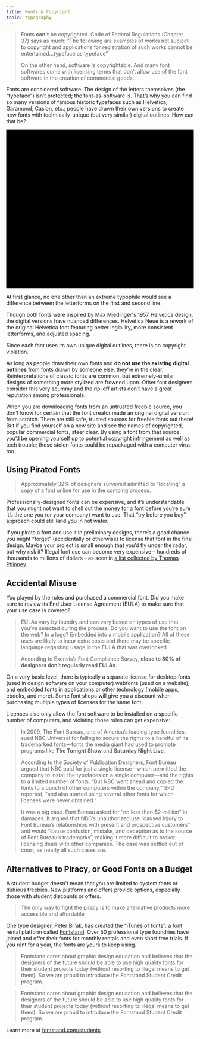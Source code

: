 ```yaml
---
title: Fonts & Copyright
topic: typography
---
```


<Blockquote
  author="Eriq Gardner"
  link="https://www.hollywoodreporter.com/thr-esq/nbc-universal-accused-million-dollar-209599"
  title="NBC Universal Accused of Million-Dollar ‘Harry Potter’ Font Theft"
>
  <p>
    Fonts <strong>can't</strong> be copyrighted. <Link to="http://www.bitlaw.com/source/37cfr/202_1.html">Code of Federal Regulations (Chapter 37)</Link> says as much: “The following are examples of works not subject to copyright and applications for registration of such works cannot be entertained…typeface as typeface”
  </p>
  <p>
    On the other hand, software <em>is</em> copyrightable. And many font softwares come with licensing terms that don’t allow use of the font software in the creation of commercial goods.
  </p>
</Blockquote>

Fonts are considered software. The design of the letters themselves (the “typeface”) isn’t protected; the font-as-software is. That’s why you can find so many versions of famous historic typefaces such as Helvetica, Garamond, Caslon, etc.; people have drawn their own versions to create new fonts with technically-unique (but very similar) digital outlines. How can that be?

<FullWidthContainer>
  <div className="px-4 my-12 mx-auto max-w-screen-xl grid gap-12 md:grid-cols-2 items-center">
    <svg xmlns="http://www.w3.org/2000/svg" viewBox="0 0 702 592" className="fill-current w-full rounded overflow-hidden">
      <title>Helvetica Diagram</title>
      <path className="text-grey-50 dark:text-grey-800" d="M0 0h702v592H0z"/>
      <path className="text-blue-500" d="M52.7 108.74V47.83h12.64v23.22H89V47.83h12.64v60.91H89V81.55H65.34v27.19zm89.6-44.13a18.33 18.33 0 017.78 6.66 22.11 22.11 0 013.59 9.32 56.92 56.92 0 01.39 8.94h-32.81q.28 6.77 4.71 9.5a12 12 0 006.5 1.7 9.14 9.14 0 009-5.17h12q-.47 4-4.36 8.14-6.06 6.57-17 6.57a24.57 24.57 0 01-15.86-5.54q-6.88-5.55-6.88-18 0-11.72 6.21-18t16.1-6.25a25.62 25.62 0 0110.63 2.13zm-17.62 10.18a12.17 12.17 0 00-3.14 7h20.29a9.8 9.8 0 00-3.14-7.12 10.29 10.29 0 00-7-2.43 9.32 9.32 0 00-7.01 2.55zM172 108.74h-11.74V47.83H172zm39.24-45h12.64l-16.26 45h-12.38l-16.15-45h13.22l9.38 33.22zm48.67.91a18.33 18.33 0 017.78 6.66 22.11 22.11 0 013.59 9.32 56.92 56.92 0 01.39 8.94H238.9q.28 6.77 4.71 9.5a12 12 0 006.5 1.7 9.14 9.14 0 009-5.17h12q-.46 4-4.36 8.14-6.06 6.57-17 6.57a24.57 24.57 0 01-15.86-5.54Q227 99.18 227 86.7q0-11.72 6.21-18t16.11-6.25A25.58 25.58 0 01260 64.61zm-17.58 10.14a12.24 12.24 0 00-3.14 7h20.29a9.84 9.84 0 00-3.13-7.12 10.33 10.33 0 00-7-2.43 9.32 9.32 0 00-7.02 2.55zM273 72.5v-8.39h6.28V51.55H291v12.56h7.32v8.39H291v23.8c0 1.85.23 3 .7 3.45s1.9.69 4.3.69h1.14l1.18-.07v8.81l-5.58.2q-8.35.28-11.41-2.89-2-2-2-6.24V72.5zm45-14.17h-12V47.46h12zm-12 5.37h12v45h-12zm50.3 16.16a10.59 10.59 0 00-1.7-4.55q-2-2.73-6.17-2.73-6 0-8.17 5.91a24.65 24.65 0 00-1.16 8.33 22.57 22.57 0 001.16 8q2.12 5.63 8 5.62 4.14 0 5.88-2.23a11.05 11.05 0 002.11-5.78h12a19.67 19.67 0 01-3.89 10.16q-5.55 7.74-16.42 7.73t-16-6.45q-5.13-6.43-5.13-16.71 0-11.6 5.67-18t15.63-6.45q8.49 0 13.88 3.81t6.39 13.43zm38 1.48a18.72 18.72 0 004.71-1 3.53 3.53 0 002.5-3.34 4 4 0 00-1.94-3.82 12.37 12.37 0 00-5.72-1q-4.23 0-6 2.06a8.53 8.53 0 00-1.68 4.14h-11.35a17.24 17.24 0 013.32-9.72q4.69-5.94 16.1-5.95a28.66 28.66 0 0113.2 2.94c3.85 2 5.77 5.65 5.77 11.07V97.3c0 1.43 0 3.16.08 5.2a6.56 6.56 0 00.7 3.14 4.31 4.31 0 001.74 1.37v1.73h-12.81a12.44 12.44 0 01-.74-2.56q-.21-1.2-.33-2.73a24.18 24.18 0 01-5.66 4.51 17.07 17.07 0 01-8.64 2.19 15 15 0 01-10.17-3.49q-4-3.5-4-9.9 0-8.31 6.45-12 3.54-2 10.41-2.89zm7.2 5.5a12.77 12.77 0 01-2.31 1.16 19.55 19.55 0 01-3.16.8l-2.68.5a17.74 17.74 0 00-5.42 1.61 5.38 5.38 0 00-2.78 5 5.23 5.23 0 001.7 4.36 6.42 6.42 0 004.13 1.34 12.25 12.25 0 007.11-2.23q3.26-2.23 3.38-8.14zM114.61 274.06h-1.46v42.21h1.46v-42.21m-39.8-56.43H54.33v.79h20.48v-.79m58.82 0h-20.48v37.61H75v.76h39.61v-37.58h19v-.79m67.94 77.29H198a16.09 16.09 0 01-3.93 5q-4.07 3.35-10.59 3.35h-.83a28 28 0 003.76.24 17.36 17.36 0 0010.14-2.94 12.94 12.94 0 005-5.66m-11.64-36.24a15.5 15.5 0 013.66 2.37q4.56 3.93 5.08 11.52h-29.6l-.06.67h31.66q-1.36-7.41-4.86-11.24a11.35 11.35 0 00-5.88-3.32m-7.65-17.29q-16 0-26.09 10.11t-10.05 29.07q0 20.22 11.13 29.2a39.74 39.74 0 0025.7 9 44.18 44.18 0 0014.38-2.19 43.12 43.12 0 01-11.62 1.49 40.46 40.46 0 01-15.07-2.67 31.35 31.35 0 01-11.38-7.61 34.28 34.28 0 01-7.17-11.78 43.19 43.19 0 01-2.54-15.08 41.24 41.24 0 012.61-14.8A34.25 34.25 0 01171 246.37a36.83 36.83 0 0114.73-2.87 33.74 33.74 0 0115.77 3.5 31.52 31.52 0 0111 9.39l.26.36c-.24-.39-.5-.77-.76-1.14a29.52 29.52 0 00-12.6-10.79 41.52 41.52 0 00-17.15-3.42m65.31-23.76h-19.04v98.64h3.67v-97.86h15.4v-.79m32.83 25.7H259l12.59 35.11-11.3-33h20.42l3.48 11.25-3.77-13.34m51.19 0h-20.48l-5.28 18.32 5-16.23h19.33l-10.07 29.73 11.49-31.82m76.4 51.57h-4q-4.11 12.3-12.42 17.65-8.49 5.49-20.55 5.48a44.3 44.3 0 01-9.35-.94 41.87 41.87 0 0011.81 1.64q17.64 0 27.44-10.64 6.3-6.69 7.07-13.19m-52.11-9.35h-1.59q.42 9.46 4.8 13.71t12.61 4.24a21.37 21.37 0 003.35-.25h-1.05a19.36 19.36 0 01-10.51-2.75q-7-4.32-7.61-15m8.38-26.48a11.11 11.11 0 00-1.54.65 14.77 14.77 0 00-4.93 3.9 14.36 14.36 0 00-2.6 4.94 21.78 21.78 0 00-.9 4.66H386c0-.23-.08-.45-.13-.67h-29.53q1-7.12 5.08-11.29a12.16 12.16 0 012.85-2.19m8.53-17.7q-16 0-26.09 10.11a30.62 30.62 0 00-4.74 6.19 33.63 33.63 0 012.88-3.44 35 35 0 0111.44-7.88A36.84 36.84 0 01371 243.5a33.69 33.69 0 0115.79 3.5 31.52 31.52 0 0111 9.39 38.6 38.6 0 016.23 13.43 49.64 49.64 0 011.4 15.34H409a94 94 0 00-.63-14.47 36 36 0 00-5.81-15.08 29.6 29.6 0 00-12.56-10.8 41.52 41.52 0 00-17.15-3.42m49.34 17.05h-.82v44.05q0 6.83 3.21 10.1 4.55 4.73 16.28 4.72h2.19l9-.33v-.22l-1.65.1q-3 .14-5.9.14a56.87 56.87 0 01-8.56-.62 20.15 20.15 0 01-7.13-2.4 12.7 12.7 0 01-4.86-5.07 18.07 18.07 0 01-1.79-8.64v-41.83M452 244h-10.39v1.42H452V244m-11.84-20.35h-18.84V244h-10.18v1.42h11v-21.25h18.05v-.52m43.7-6.62h-19.34v17.6h19.34v-.18h-18.17v-16h18.17V217m0 26.3h-19.34v72.94h1.17v-70.82h18.17v-2.09m65.47 46.44h-3.51a17.92 17.92 0 01-3.42 9.37q-2.8 3.62-9.52 3.61a13.3 13.3 0 01-8.11-2.39 13.21 13.21 0 009.18 3.16q7 0 10.76-3.9a18.19 18.19 0 004.62-9.85m-30.75-16.55a40.22 40.22 0 00-.81 8 38.43 38.43 0 00.83 7.81 24.87 24.87 0 001.19 4.09 38 38 0 01-1.67-12.32 55.53 55.53 0 01.46-7.55m19.8-14.69a10.11 10.11 0 014.83 3.6 17 17 0 012.75 7.36h2.64q-1.83-9.28-10.22-11m-5.7-16.94q-16.15 0-25.33 10.44t-9.17 29.21q0 16.62 8.3 27.07t25.93 10.44a37.77 37.77 0 0012.89-2.07 43.55 43.55 0 01-11.22 1.37 38.77 38.77 0 01-14.59-2.67 32.28 32.28 0 01-11.31-7.47 33.88 33.88 0 01-7.21-11.43 39.62 39.62 0 01-2.61-14.6 47.2 47.2 0 012.4-15.28 34.35 34.35 0 017.06-12.2 32.39 32.39 0 0111.37-8 38.83 38.83 0 0115.35-2.87 44.24 44.24 0 0112.13 1.64 32.56 32.56 0 0110.42 5 27.47 27.47 0 013 2.56 20.27 20.27 0 00-4.9-5q-8.74-6.15-22.47-6.15m91.45 67.83a26.68 26.68 0 01-3.79 3.23 21.64 21.64 0 001.1 3.62h4.06a27.25 27.25 0 01-.9-3.36 30.53 30.53 0 01-.47-3.49m-.83-27.82a8.71 8.71 0 01-3.08 1.71l-1.12.35v4.24q-.2 9.57-5.47 13.18a20 20 0 01-11 3.61l.35.07a24.83 24.83 0 004.52.41q5.76 0 8.91-1.92a12.9 12.9 0 004.66-4.59 14.82 14.82 0 001.85-5.41 36.8 36.8 0 00.34-4.39v-7.24m-12.61-25.08a21.18 21.18 0 00-4.22.39h.29c4.07 0 7.15.57 9.26 1.71s3.15 3.2 3.15 6.19q0 3.68-4.11 5.42a29.94 29.94 0 01-7.62 1.67l-6.54.81q-11.11 1.4-16.85 4.68-10.46 6-10.45 19.47 0 10.38 6.49 16t16.46 5.66a31.2 31.2 0 005.88-.55c-.72 0-1.43.05-2.15.05a34.91 34.91 0 01-9.46-1.23 21.54 21.54 0 01-7.67-3.84 17.71 17.71 0 01-5.18-6.55 22.13 22.13 0 01-1.85-9.45 20.62 20.62 0 012.12-9.94 17.89 17.89 0 015.48-6.24 24.73 24.73 0 017.68-3.49 82.13 82.13 0 018.7-1.85c2.92-.46 5.8-.82 8.63-1.1a51 51 0 007.54-1.23 13.14 13.14 0 005.21-2.4 5.26 5.26 0 001.78-4.59 10.38 10.38 0 00-1-5 7.48 7.48 0 00-2.75-2.88 10.67 10.67 0 00-4-1.37 32.38 32.38 0 00-4.87-.34m-3.3-14.93q-18.48 0-26.07 9.63-4.74 6.17-5.3 15.78h2.43a22.38 22.38 0 013.41-11.12 23.25 23.25 0 017.67-7.26 33.47 33.47 0 0110.49-3.96 60 60 0 0111.71-1.16 79.73 79.73 0 0110.83.75c.9.12 1.79.28 2.65.46a48.33 48.33 0 00-17.74-3.12M166 520.51a81.82 81.82 0 01-24.55 16.91 73.41 73.41 0 01-29.45 5.63 77.2 77.2 0 01-24.28-3.75 56.54 56.54 0 01-16.67-8.63q16.13 13.74 42.57 13.74 19.72 0 34.82-7.77 8.47-4.35 18.28-13.43l13.43 16.35h1.34l-15.56-19m1.48-51.19l.39.48-.4-.48m-58.32-12.45c-2 1-4 2.08-5.95 3.28a40.71 40.71 0 00-8.58 7 34.48 34.48 0 00-6 8.85 24.85 24.85 0 00-2.28 10.74 22.14 22.14 0 002.28 9.79 25.71 25.71 0 006 8.05 28.28 28.28 0 003.59 2.73 29.15 29.15 0 01-2.43-2.18q-7.94-8-7.93-17.58a28.18 28.18 0 014.57-15.61q4.25-6.57 16.73-15m4-1.82c-.57.24-1.15.49-1.71.75l33.27 40.51 1.17-1.28-32.73-40m99.31-15.31h-33.12a59.62 59.62 0 01-.53 7.26h29.08a99.8 99.8 0 01-5.9 24.95 83.09 83.09 0 01-12.61 22.27l1.94 2.27Q200 485 203.92 475.35a105.46 105.46 0 008.5-35.61m-85.89-68.4a17.22 17.22 0 00-12.08 4.66 15.25 15.25 0 00-4.43 7.14 13.3 13.3 0 015.17-5.39 18.1 18.1 0 019.65-2.76q8.28 0 12.36 4.72a16 16 0 014.08 10.77q0 8.26-6.79 15.36a70.14 70.14 0 01-11.58 9.24l1.47 1.84a76.9 76.9 0 0013.82-11q5.76-5.9 5.76-16.37a17.8 17.8 0 00-5.23-12.88 16.54 16.54 0 00-12.2-5.36m-35-14.76c-1.09.76-2.15 1.56-3.17 2.41q-14.31 11.86-14.32 33a47.91 47.91 0 004.59 20.47 80.22 80.22 0 0012.54 18.8l1.79-.89a124.23 124.23 0 01-13-18.78q-5.22-9.39-5.23-22a38.66 38.66 0 014.16-18A43.83 43.83 0 0190 357.79c.49-.42 1-.82 1.52-1.21m184.82 69.76H276v113.22h.39V426.34m61.18-28.27h-23.1v2.78h23.09v-2.78m-15.19-53.58q-31 0-39.18 12.84-7.72 8.66-7.72 31.57v9.17H255v2.78h21.35v-10.73q0-18.51 11.53-30.32t34.91-11.8q5.1 0 10.2.41l3.66.27v-3.39q-5-.39-7.86-.59t-6.42-.2m48.35 169.94A50.68 50.68 0 00383.27 530q17.4 14.54 44.5 14.54 22.47 0 37.47-9.24a73.42 73.42 0 01-6.73 3.06 68.75 68.75 0 01-25.4 4.71h-1.43a93.56 93.56 0 01-26.16-3.62 65.17 65.17 0 01-22.13-11.14 55.23 55.23 0 01-12.67-13.86m30.39-25.7h-.27a36 36 0 001 3.57c-.29-1.15-.54-2.34-.76-3.57m29.77-48.17q-10.2 0-16.64 3.62a38.92 38.92 0 00-12.07 11.4H370l-.18 1.45 33.47 1.57a23.39 23.39 0 0113.2-11.66 36.49 36.49 0 0111.76-1.7q14.37 0 21.17 10t6.8 24.56q0 14.81-7.25 24.57a24 24 0 01-3.72 4 32 32 0 009.33-7.59 36.22 36.22 0 006.44-11.53 41.06 41.06 0 002.28-13.55 43.09 43.09 0 00-2.11-13.72 32 32 0 00-6.44-11.27 30.38 30.38 0 00-10.19-7.51 32.93 32.93 0 00-13.68-2.68m-11.67-23.51c-.83.25-1.63.52-2.41.81a63.13 63.13 0 00-10.15 5.35l-.46 2.59.54.54a50 50 0 0112.48-9.29m68.49-33.91h-74l-.11.65h74.11v-.65m-101.42-31.03h-3.09l-7.66 60.29 10.75-60.29"/>
      <path className="text-pink-500" d="M65.46 124.87v23.19h24.46v-23.19h13.28v60.43H89.92v-26.06H65.46v26.06H52.17v-60.43zm61 49.94c1.8 1.75 4.4 2.62 7.78 2.62a10.68 10.68 0 006.27-1.82 7.51 7.51 0 003.21-3.85h10.58q-2.53 7.88-7.78 11.26a23 23 0 01-12.7 3.38 25 25 0 01-9.31-1.65 19.2 19.2 0 01-7-4.7 21.19 21.19 0 01-4.45-7.27 26.75 26.75 0 01-1.56-9.31 25.35 25.35 0 011.61-9.14 21.19 21.19 0 0111.63-12.19 22.59 22.59 0 019.1-1.78 20.78 20.78 0 019.73 2.16 19.41 19.41 0 016.82 5.8 23.91 23.91 0 013.85 8.29 30.78 30.78 0 01.84 9.73h-31.56c.17 3.9 1.15 6.72 2.96 8.47zm13.58-23c-1.44-1.58-3.62-2.37-6.56-2.37a10.43 10.43 0 00-4.78 1 9.2 9.2 0 00-3 2.41 8.87 8.87 0 00-1.6 3 13.36 13.36 0 00-.55 2.88h19.55a13.92 13.92 0 00-3.04-6.94zm34.49-26.92v60.41h-12v-60.43zm20.31 60.43l-15-43.75h12.61l9.22 29.87h.17l9.23-29.87H223l-14.77 43.73zm46-10.49c1.8 1.75 4.4 2.62 7.78 2.62a10.68 10.68 0 006.27-1.82 7.51 7.51 0 003.21-3.85h10.58q-2.47 7.86-7.68 11.22a23 23 0 01-12.7 3.38 25 25 0 01-9.31-1.65 19.29 19.29 0 01-7-4.7 21.19 21.19 0 01-4.45-7.27 26.75 26.75 0 01-1.56-9.31 25.35 25.35 0 011.61-9.14 21.19 21.19 0 0111.63-12.19 22.59 22.59 0 019.1-1.78 20.75 20.75 0 019.73 2.16 19.41 19.41 0 016.82 5.8 23.91 23.91 0 013.85 8.29 30.78 30.78 0 01.84 9.73h-31.62c.17 3.92 1.15 6.74 2.96 8.49zm13.58-23c-1.44-1.58-3.62-2.37-6.56-2.37a10.43 10.43 0 00-4.78 1 9.2 9.2 0 00-3 2.41 8.87 8.87 0 00-1.6 3 13.36 13.36 0 00-.55 2.88h19.55a13.92 13.92 0 00-3-6.96zm46.17-10.24v8h-8.8v21.66c0 2 .33 3.39 1 4.07s2 1 4.06 1c.68 0 1.33 0 1.95-.08a16.2 16.2 0 001.78-.26v9.31a29.41 29.41 0 01-3.39.34c-1.24.06-2.45.09-3.64.09a34.35 34.35 0 01-5.29-.39 12.3 12.3 0 01-4.4-1.48 7.74 7.74 0 01-3-3.13 11.2 11.2 0 01-1.1-5.33v-25.8h-7.28v-8h7.28v-13.16h12v13.12zm6.09-6.77v-9.91h12v9.91zm12 6.77v43.71h-12v-43.75zm30.38 7.87a8.44 8.44 0 00-4.82 1.31 10.5 10.5 0 00-3.18 3.38 14.68 14.68 0 00-1.73 4.58 24.62 24.62 0 00-.51 4.95 23.66 23.66 0 00.51 4.82 14.89 14.89 0 001.65 4.44 9.36 9.36 0 003.09 3.26 8.45 8.45 0 004.74 1.27 8.8 8.8 0 006.64-2.41 11.41 11.41 0 002.92-6.48h11.6q-1.2 8.73-6.78 13.29T349 186.4a23.92 23.92 0 01-9-1.65 19.79 19.79 0 01-7-4.61 21 21 0 01-4.49-7.07 24.51 24.51 0 01-1.61-9 29.37 29.37 0 011.48-9.44 21.32 21.32 0 014.36-7.53 19.82 19.82 0 017-5 23.75 23.75 0 019.48-1.78 27.36 27.36 0 017.49 1 20 20 0 016.43 3.09 16 16 0 016.65 12.59H358q-1.15-7.58-8.86-7.58zm27.25 5.54a14 14 0 012.11-7 14.43 14.43 0 014.74-4.49 20.9 20.9 0 016.48-2.41 36.7 36.7 0 017.23-.72 49.2 49.2 0 016.69.47 20.58 20.58 0 016.18 1.82 12.26 12.26 0 014.57 3.76 10.56 10.56 0 011.77 6.39v22.77a47 47 0 00.34 5.67 10.17 10.17 0 001.19 4.06h-12.19a16.17 16.17 0 01-.55-2.07 19.35 19.35 0 01-.3-2.16 15.54 15.54 0 01-6.77 4.15 27.1 27.1 0 01-7.95 1.18 21.37 21.37 0 01-5.84-.76 13.37 13.37 0 01-4.74-2.37 11 11 0 01-3.17-4.06 13.61 13.61 0 01-1.15-5.84 12.72 12.72 0 011.32-6.14 11 11 0 013.38-3.85 15.11 15.11 0 014.74-2.16 52.9 52.9 0 015.37-1.14q2.72-.42 5.34-.68a30.71 30.71 0 004.65-.76 8.17 8.17 0 003.22-1.48 3.26 3.26 0 001.1-2.83 6.29 6.29 0 00-.64-3.09 4.67 4.67 0 00-1.69-1.78 6.89 6.89 0 00-2.46-.85 20.18 20.18 0 00-3-.21 9.12 9.12 0 00-5.59 1.53q-2 1.51-2.36 5.07zm27.76 8.89a5.58 5.58 0 01-1.91 1.06 20.35 20.35 0 01-2.45.63c-.88.17-1.79.31-2.75.43s-1.92.25-2.88.42a20.9 20.9 0 00-2.67.68 7.86 7.86 0 00-2.28 1.14 5.53 5.53 0 00-1.57 1.82 5.89 5.89 0 00-.59 2.79 5.72 5.72 0 00.59 2.71 4.55 4.55 0 001.61 1.73 6.71 6.71 0 002.37.89 15 15 0 002.79.26 10.66 10.66 0 005.51-1.19 8 8 0 002.87-2.83 9.28 9.28 0 001.15-3.35 23 23 0 00.21-2.7zm59.32-39l25.22 40.54h.17v-40.56h12.44v60.43h-13.28l-25.14-40.45h-.17v40.45h-12.44v-60.43zm61.11 49.94c1.8 1.75 4.4 2.62 7.78 2.62a10.68 10.68 0 006.27-1.82 7.56 7.56 0 003.21-3.85h10.58q-2.54 7.88-7.78 11.26a23 23 0 01-12.7 3.38 25 25 0 01-9.31-1.65 19.2 19.2 0 01-7-4.7 21.19 21.19 0 01-4.45-7.27 26.75 26.75 0 01-1.56-9.31 25.35 25.35 0 011.61-9.14 21.19 21.19 0 0111.63-12.19 22.59 22.59 0 019.1-1.78 20.78 20.78 0 019.73 2.16 19.41 19.41 0 016.82 5.8 23.91 23.91 0 013.85 8.29 30.78 30.78 0 01.84 9.73h-31.58q.24 5.83 2.96 8.45zm13.58-23c-1.44-1.58-3.62-2.37-6.56-2.37a10.43 10.43 0 00-4.78 1 9.2 9.2 0 00-3 2.41 8.71 8.71 0 00-1.6 3 12.78 12.78 0 00-.55 2.88h19.55a13.92 13.92 0 00-3.06-6.96zm51.75 33.51v-6.09h-.25a13.49 13.49 0 01-5.93 5.5 17.4 17.4 0 01-7.44 1.69 21 21 0 01-7.92-1.27 11.32 11.32 0 01-4.86-3.59 14.06 14.06 0 01-2.5-5.67 35.28 35.28 0 01-.72-7.41v-26.95h12v24.71q0 5.42 1.69 8.08t6 2.67c3.27 0 5.64-1 7.11-2.92s2.2-5.15 2.2-9.61v-22.93h12v43.75zm33.43-10.49c1.81 1.75 4.4 2.62 7.79 2.62a10.67 10.67 0 006.26-1.82 7.58 7.58 0 003.22-3.85h10.58q-2.55 7.88-7.79 11.26a23 23 0 01-12.7 3.38 25 25 0 01-9.31-1.65 19.29 19.29 0 01-7-4.7 21 21 0 01-4.44-7.27 26.52 26.52 0 01-1.57-9.31 25.57 25.57 0 011.61-9.14 21.17 21.17 0 0111.64-12.19 22.51 22.51 0 019.09-1.78 20.82 20.82 0 019.74 2.16 19.46 19.46 0 016.81 5.8 23.73 23.73 0 013.85 8.29 31.07 31.07 0 01.85 9.73H620.3c.17 3.86 1.15 6.68 2.96 8.43zm13.58-23c-1.43-1.58-3.62-2.37-6.55-2.37a10.47 10.47 0 00-4.79 1 9.05 9.05 0 00-3 2.41 8.9 8.9 0 00-1.61 3 13.36 13.36 0 00-.55 2.88h19.55a13.92 13.92 0 00-3.05-6.98zM54.33 218.42h-.85v97.85H75v-42.21h38.15v-1.82H74.81v44H54.33v-97.82m20.67 0h-.19v36.82H75v-36.82m61.12 0h-2.49v97.85h2.49v-97.85m82.78 75.92h-17.13a5.66 5.66 0 01-.2.58h15.91q-.76 6.49-7.07 13.19a31.22 31.22 0 01-13.06 8.45 32.54 32.54 0 008.94-4q8.51-5.47 12.61-18.23m-36.62-37.23q-7.34 0-11.38 4.17t-5.08 11.29h3.25a23.06 23.06 0 01.84-4 14.36 14.36 0 012.6-4.94 14.77 14.77 0 014.93-3.9 17 17 0 017.75-1.58 19.83 19.83 0 014.74.52 18.1 18.1 0 00-7.65-1.57m30.51-.37a36.28 36.28 0 015.06 13.94 93 93 0 01.62 14.47h-53.12q.45 11 7.63 15.39a18.94 18.94 0 009.68 2.74 15.49 15.49 0 01-8.85-4q-4.38-4.26-4.8-13.71h51.12a49.88 49.88 0 00-1.37-15.76 38.72 38.72 0 00-6-13.07m38.87-38.32h-4.07v97.85h4.07v-97.83m68.46 56.73l-14.85 41.12h-20.08l-13.57-37.83 13 37.83h21.61l13.92-41.12m-35.93-18.48l11.42 40.46 10.24-35.48-9.93 32.14h-.27l-11.46-37.12m120 37.67h-17.13q-1 3.29-5.21 6.24a16.36 16.36 0 01-6.79 2.69 15.64 15.64 0 009.54-3.33 16.09 16.09 0 003.93-5H404c.06-.19.13-.38.19-.58m1.26-9.19h-49.58v.42h49.54v-.42M342 257.69a35.75 35.75 0 00-4.52 8.42 41.24 41.24 0 00-2.61 14.8 43.19 43.19 0 002.51 15.09 34.28 34.28 0 007.19 11.78 31.35 31.35 0 0011.43 7.6 36.28 36.28 0 005.73 1.73 39.71 39.71 0 01-13.89-7.34q-11.13-9-11.13-29.2 0-13.77 5.31-22.88m30.83-.58a17 17 0 00-8.53 2 18.7 18.7 0 016.21-.93q7.13 0 10.62 3.84 3.33 3.66 4.73 10.57h3.37q-.52-7.59-5.08-11.52a16.77 16.77 0 00-11.32-3.94m38.34-11.69h-.78v13h11v-.86h-10.27v-12.16m44.72 0H452v12.16h-11.81v38.55q0 4.49 1.14 5.59t7 1.1h1.84l1.9-.1v14c1.37-.1 2.65-.25 3.83-.45V301.2a27.34 27.34 0 01-2.88.41c-1 .09-2.06.13-3.15.13-3.29 0-5.48-.54-6.58-1.64s-1.64-3.29-1.64-6.58v-35.08h14.25v-13m-14.25-21.25h-1.42V244h1.42v-19.83m43.58 21.25h-1.3v70.85h1.3v-70.85m0-27h-1.3v16h1.3v-16m34.63 74.67l.21.56a14.18 14.18 0 004.77 6.71 15.13 15.13 0 01-3.5-4.17 21.56 21.56 0 01-1.48-3.1m48.42-4h-18.82c0 .22-.06.43-.1.64h16a31.91 31.91 0 01-6.3 16.46 28.4 28.4 0 01-13.7 10.45 31.35 31.35 0 0011.94-6q9.06-7.39 11-21.52m-35-31.41q-9.66 0-13.21 9.56a28.78 28.78 0 00-1.42 5.94v-.05a23.32 23.32 0 012.81-7.4 16.79 16.79 0 015.14-5.49 13.7 13.7 0 017.81-2.12 20.35 20.35 0 014 .37 15.29 15.29 0 00-5.17-.81m26.84-5q4.36 6.24 5.45 16.79h-16.9l.15.87h19.05a26.75 26.75 0 00-3.29-11.86 27.37 27.37 0 00-4.46-5.8m59.66 55a39.54 39.54 0 01-9.16 7.29 26.18 26.18 0 01-8.12 3 44.15 44.15 0 0010.73-1.87 25.15 25.15 0 007.18-3.48c0-.18-.07-.35-.1-.53-.22-1.29-.4-2.76-.53-4.41m-.61-26.91a21.15 21.15 0 01-3.69 1.84 31.2 31.2 0 01-5.13 1.31l-4.34.8q-6.11 1.08-8.77 2.61a8.72 8.72 0 00-4.5 8.1q0 4.89 2.75 7.06a10.47 10.47 0 006.69 2.17h.56a11 11 0 01-3.49-1.37 7.42 7.42 0 01-2.6-2.81 9.16 9.16 0 01-1-4.39 9.49 9.49 0 011-4.52 8.82 8.82 0 012.53-3 13.08 13.08 0 013.7-1.85 35.93 35.93 0 014.32-1.09c1.55-.28 3.11-.5 4.66-.69s3-.41 4.45-.68c1-.2 2-.42 2.86-.68v-2.81m-12.65-23.89q-6.63.07-9.41 3.35a13.75 13.75 0 00-2.72 6.69h-16a2.28 2.28 0 000 .26h19.46q.55-5.76 3.84-8.23a12.1 12.1 0 014.82-2.07m18.66-12.2c1.25.49 2.46 1 3.64 1.63q9.33 4.75 9.34 17.93v33.46q0 3.48.13 8.44c.14 2.5.51 4.19 1.14 5.08a6.82 6.82 0 002.81 2.21v2.81h3a16.7 16.7 0 01-1.92-6.58 75 75 0 01-.55-9.18v-36.87q0-6.43-2.87-10.34a19.69 19.69 0 00-7.4-6.1 32 32 0 00-7.36-2.49M191.25 496.49l-.91 1.2 35 41.87h2.82l-37-43.07m-46.58-.18a63.31 63.31 0 01-13.18 10.92 33.43 33.43 0 01-17.84 4.7 27.23 27.23 0 01-10.33-2 31.36 31.36 0 01-5.13-2.64q7.34 5.82 17.9 5.82a38.57 38.57 0 0017.66-4.21 52.59 52.59 0 0013.53-9.39l-2.61-3.19m-33.51-40.8l-2 1.36c.75-.37 1.51-.73 2.27-1.07l-.24-.29m67.64-8.52h-3.92a88.2 88.2 0 01-2.41 11.67 52.56 52.56 0 01-4.56 11.13l1.34 1.63a55.66 55.66 0 009.55-24.43M91.2 431.25a122.7 122.7 0 00-14.31 8.5A75.72 75.72 0 0063.07 452a54.12 54.12 0 00-9.52 15.3 48.31 48.31 0 00-3.49 18.64 57.92 57.92 0 004.83 24.28 53.2 53.2 0 0013.14 18c1 .88 2 1.71 3.06 2.51q-2-1.68-3.78-3.55-16.68-17.29-16.69-38.4 0-17.42 8.65-29.87t28.3-24.63l4.06-2.49-.43-.48m18.8-48.14a16.2 16.2 0 00-1.62 7.47q0 5.25 3.8 11a163.7 163.7 0 0010.6 13.52l.11-.08q-4.56-5.75-8.73-11.31a25.19 25.19 0 01-4.83-15.56 18.72 18.72 0 01.67-5.07m14.63-37.32a57.22 57.22 0 00-18.63 3.11 50.89 50.89 0 00-14.44 7.65q13.59-9.46 34-9.47 20.8 0 34.4 12.16t13.59 31.08q0 17.08-8.15 27.72t-23.92 19.72l26 31.53-24.29-29.83a82.88 82.88 0 0024.28-19.32q9.8-11.54 9.79-28.44a45.08 45.08 0 00-4.15-19.86 41.78 41.78 0 00-11.27-14.35 49.19 49.19 0 00-16.64-8.72 68.91 68.91 0 00-20.52-2.95m130.38 55h-1.46v25.49H276v-1.93h-21v-23.56m85.74 0h-3.21v23.56h-24.5v115.15h1.41V426.34h26.3v-25.49m-4.12-52.18v27q-3.15-.39-10.55-.59h-.78q-6.78 0-9.44 3.29a11.87 11.87 0 00-2.82 7.66v12.05h1.41v-5.54q0-8.58 3.36-12.21t11.2-3.63a116.3 116.3 0 0114 .81v-28.44c-2.05-.11-4.14-.25-6.26-.4m65.13 143.63q2.4 9.61 7.73 15.23 6.27 6.62 18.3 6.62 10.65 0 17.39-5.77c-.28.16-.57.31-.87.46a29.27 29.27 0 01-13.54 3.09q-12.88 0-21.2-7.65a28.91 28.91 0 01-7.81-12m-1.87-8.52h-38.1q.27 14.76 6 25.89 1.28 2.48 2.76 4.78-5.75-11-6.82-25.7h36.94a40.26 40.26 0 01-.82-5m-24.49-71.38l-7.71 43.2H370l5.49-43.2m68-.53a56.69 56.69 0 00-20.13 3.35 42.4 42.4 0 00-4.15 1.85 60.87 60.87 0 0117.35-2.21 59.3 59.3 0 0141.08 15.86q17.52 15.84 17.53 46.11a72.36 72.36 0 01-16.89 47 51.78 51.78 0 01-13 11.46 66.77 66.77 0 0015.41-11 68.93 68.93 0 0015.16-21.6 64.82 64.82 0 005.63-27 78.11 78.11 0 00-3.89-24.82 59.79 59.79 0 00-11.27-20.26A54.33 54.33 0 00468.17 417a56.9 56.9 0 00-24.68-5.1m-29.9-28.06h-3.47l-6.79 41.53c1.15-.75 2.26-1.46 3.32-2.11l6.94-39.42m77.65-32h-104.9l-.06.34H487.7v31.05h3.54v-31.48"/>
      <path className="text-indigo-900 dark:text-white" d="M133.63 218.42v97.85h-19v-42.21h-1.46v-1.82H74.81v44H54.33v-97.82h20.48v36.82H75v.76h39.61v-37.58h19m32.19 54.15h3.25l-.06.67h31.66q-1.36-7.41-4.86-11.24a11.35 11.35 0 00-5.88-3.32 18.1 18.1 0 00-7.65-1.57q-7.34 0-11.38 4.17t-5.08 11.29m19.91-29.07a33.74 33.74 0 0115.79 3.5 31.52 31.52 0 0111 9.39l.26.36a36.28 36.28 0 015.06 13.94 93 93 0 01.62 14.47h-53.09q.45 11 7.63 15.39a18.94 18.94 0 009.68 2.74 28 28 0 003.76.24 17.36 17.36 0 0010.14-2.94 12.94 12.94 0 005-5.66h15.91q-.76 6.49-7.07 13.19a31.22 31.22 0 01-13.06 8.45 43.12 43.12 0 01-11.62 1.49 40.46 40.46 0 01-15.07-2.67 31.35 31.35 0 01-11.38-7.61 34.28 34.28 0 01-7.18-11.78 43.19 43.19 0 01-2.54-15.08 41.24 41.24 0 012.61-14.8A34.25 34.25 0 01171 246.37a36.83 36.83 0 0114.73-2.87m61.86-25.08h-15.4v97.85h15.4v-97.85m82.6 27h-19.33l-5 16.23-10.24 35.48-11.42-40.46-3.48-11.25h-20.43l11.3 33 13.57 37.83h20.11l14.85-41.12 10.07-29.73m34.08 13.67a11.11 11.11 0 00-1.54.65 14.77 14.77 0 00-4.93 3.9 14.36 14.36 0 00-2.6 4.94 21.78 21.78 0 00-.9 4.66H386c0-.23-.08-.45-.13-.67h3.37q-.52-7.59-5.08-11.52a16.77 16.77 0 00-11.32-3.94 17 17 0 00-8.53 2M371 243.5a33.69 33.69 0 0115.79 3.5 31.52 31.52 0 0111 9.39 38.6 38.6 0 016.23 13.43 49.64 49.64 0 011.4 15.34h-49.55v.42h-1.57q.42 9.46 4.8 13.71t12.61 4.24a21.37 21.37 0 003.35-.25 15.64 15.64 0 009.54-3.33 16.09 16.09 0 003.93-5H404q-4.11 12.3-12.42 17.65-8.49 5.49-20.55 5.48a44.3 44.3 0 01-9.35-.94 39.71 39.71 0 01-13.89-7.34q-11.13-9-11.13-29.2 0-13.77 5.31-22.88a33.63 33.63 0 012.88-3.44 35 35 0 0111.44-7.88 36.84 36.84 0 0114.71-2.9m69.16-19.33h-18.02v21.25h-11v12.16h10.18v.86h.82v41.79a18.07 18.07 0 001.79 8.64 12.7 12.7 0 004.86 5.07 20.15 20.15 0 007.13 2.4 56.87 56.87 0 008.56.62q2.88 0 5.9-.14l1.65-.1v-14l-1.9.1h-1.84q-5.84 0-7-1.1t-1.14-5.59v-38.55H452v-12.16h-10.39V244h-1.42v-19.83m43.7-5.75h-18.17v16h18.17v-16m0 27h-18.17v70.85h18.17v-70.85m50.63-1.92a38.83 38.83 0 00-15.35 2.87 32.39 32.39 0 00-11.37 8 34.35 34.35 0 00-7.06 12.2 47.2 47.2 0 00-2.4 15.28 39.62 39.62 0 002.61 14.6 33.88 33.88 0 007.26 11.44 32.28 32.28 0 0011.31 7.47 38.77 38.77 0 0014.59 2.67 43.55 43.55 0 0011.22-1.37A28.4 28.4 0 00559 306.23a31.91 31.91 0 006.3-16.46h-16a18.19 18.19 0 01-4.62 9.85q-3.78 3.9-10.76 3.9a13.21 13.21 0 01-9.18-3.16 14.18 14.18 0 01-4.77-6.71l-.21-.56a24.87 24.87 0 01-1.19-4.09 38.43 38.43 0 01-.83-7.81 40.22 40.22 0 01.81-8 28.78 28.78 0 011.42-5.94q3.56-9.55 13.21-9.56a15.29 15.29 0 015.17.81q8.4 1.68 10.22 11h16.9q-1.1-10.56-5.45-16.79a27.47 27.47 0 00-3-2.56 32.56 32.56 0 00-10.42-5 44.24 44.24 0 00-12.13-1.64m67.62 61.19h.56l.35.07a24.83 24.83 0 004.52.41q5.76 0 8.91-1.92a12.9 12.9 0 004.66-4.59 14.82 14.82 0 001.85-5.41 36.8 36.8 0 00.34-4.39v-7.27a8.71 8.71 0 01-3.08 1.71l-1.12.35v-2.86a21.15 21.15 0 01-3.69 1.84 31.2 31.2 0 01-5.13 1.31l-4.34.8q-6.11 1.08-8.77 2.61a8.72 8.72 0 00-4.5 8.1q0 4.89 2.75 7.06a10.47 10.47 0 006.69 2.17m9.54-61.19a79.73 79.73 0 0110.83.75c.9.12 1.79.28 2.65.46 1.25.49 2.46 1 3.64 1.63q9.33 4.75 9.34 17.93v33.46q0 3.48.13 8.44c.14 2.5.51 4.19 1.14 5.08a6.82 6.82 0 002.81 2.21v2.81h-16.64a27.25 27.25 0 01-.9-3.36 30.53 30.53 0 01-.47-3.49 26.68 26.68 0 01-3.79 3.23c0-.18-.07-.35-.1-.53-.22-1.29-.4-2.76-.53-4.41a39.54 39.54 0 01-9.16 7.29 26.18 26.18 0 01-8.12 3c-.72 0-1.43.05-2.15.05a34.91 34.91 0 01-9.46-1.23 21.54 21.54 0 01-7.67-3.84 17.71 17.71 0 01-5.18-6.58 22.13 22.13 0 01-1.85-9.45 20.62 20.62 0 012.12-9.94 17.89 17.89 0 015.48-6.24 24.73 24.73 0 017.68-3.49 82.13 82.13 0 018.7-1.85c2.92-.46 5.8-.82 8.63-1.1a51 51 0 007.54-1.23 13.14 13.14 0 005.21-2.4 5.26 5.26 0 001.78-4.59 10.38 10.38 0 00-1-5 7.48 7.48 0 00-2.75-2.88 10.67 10.67 0 00-4-1.37 32.38 32.38 0 00-4.87-.34 21.18 21.18 0 00-4.22.39q-6.63.07-9.41 3.35a13.75 13.75 0 00-2.72 6.69h-16a22.38 22.38 0 013.41-11.12 23.25 23.25 0 017.67-7.26 33.47 33.47 0 0110.6-3.91 60 60 0 0111.71-1.16M111.4 455.8l-.24-.29-2 1.36c-2 1-4 2.08-5.95 3.28a40.71 40.71 0 00-8.58 7 34.48 34.48 0 00-6 8.85 24.85 24.85 0 00-2.28 10.74 22.14 22.14 0 002.28 9.79 25.71 25.71 0 006 8.05 28.28 28.28 0 003.59 2.73q7.34 5.82 17.9 5.82a38.57 38.57 0 0017.66-4.21 52.59 52.59 0 0013.53-9.39l-2.61-3.19 1.17-1.28-32.73-40c-.57.24-1.15.49-1.71.75M110 383.17a16.2 16.2 0 00-1.62 7.47q0 5.25 3.8 11a163.7 163.7 0 0010.6 13.52l.11-.08 1.47 1.84a76.9 76.9 0 0013.82-11q5.76-5.9 5.76-16.37a17.8 17.8 0 00-5.23-12.88 16.54 16.54 0 00-12.2-5.36 17.22 17.22 0 00-12.06 4.69 15.25 15.25 0 00-4.43 7.14m15.5-36.06q20.8 0 34.4 12.16t13.59 31.08q0 17.08-8.15 27.72t-23.92 19.72l26 31.53.39.48 1.34 1.63a55.66 55.66 0 009.57-24.4h29.08a99.8 99.8 0 01-5.9 24.95 83.09 83.09 0 01-12.61 22.27l1.94 2.27-.91 1.2 35 41.87h-43.81l-15.56-19a81.82 81.82 0 01-24.55 16.91 73.41 73.41 0 01-29.42 5.58 77.2 77.2 0 01-24.28-3.75 56.54 56.54 0 01-16.67-8.63q-2-1.68-3.78-3.55-16.68-17.29-16.69-38.4 0-17.42 8.65-29.87t28.3-24.63l4.06-2.49-.43-.48 1.79-.89a124.23 124.23 0 01-13-18.78q-5.22-9.39-5.23-22a38.66 38.66 0 014.16-18A43.83 43.83 0 0190 357.79c.49-.42 1-.82 1.52-1.21q13.59-9.46 34-9.47m197.27.88q-23.34 0-34.88 11.81t-11.53 30.32v10.73H255v23.56h21v1.93h.39v113.22h36.68V424.41h24.5v-23.56h-23.1v-2.78h-1.41V386a11.87 11.87 0 012.82-7.66q2.67-3.28 9.44-3.29h.78q7.39.19 10.55.59v-27l-3.65-.24q-5.1-.4-10.2-.41m164.91 4.1H386.28l-10.75 60.29-5.53 43.2h32.13a38.92 38.92 0 0112.07-11.4q6.43-3.62 16.64-3.62a32.93 32.93 0 0113.68 2.68 30.38 30.38 0 0110.19 7.51 32 32 0 016.48 11.25 43.09 43.09 0 012.15 13.69 41.06 41.06 0 01-2.28 13.55 36.22 36.22 0 01-6.44 11.53 32 32 0 01-9.33 7.59q-6.75 5.77-17.39 5.77-12 0-18.3-6.62-5.33-5.61-7.73-15.23a36 36 0 01-1-3.57H363.9q1.08 14.68 6.82 25.7a55.23 55.23 0 0012.67 13.86 65.17 65.17 0 0022.13 11.14 93.56 93.56 0 0026.16 3.62h1.43a68.75 68.75 0 0025.4-4.71 73.42 73.42 0 006.73-3.06 51.78 51.78 0 0013-11.46 72.36 72.36 0 0016.89-47q0-30.26-17.53-46.11a59.3 59.3 0 00-41.08-15.86 60.87 60.87 0 00-17.35 2.21 50 50 0 00-12.48 9.29l-.54-.54.46-2.59c-1.06.65-2.17 1.36-3.32 2.11l6.79-41.53h3.47l.11-.65h74v-31.04"/>
    </svg>
    <figcaption>
      <p>
        At first glance, no one other than an extreme typophile would see a difference between the letterforms on the first and second line.
      </p>
      <p>
        Though both fonts were inspired by Max Miedinger's 1957 Helvetica design, the digital versions have nuanced differences. Helvetica Neue is a rework of the original Helvetica font featuring better legibility, more consistent letterforms, and adjusted spacing.
      </p>
      <p>
        Since each font uses its own unique digital outlines, there is no copyright violation.
      </p>
    </figcaption>
  </div>
</FullWidthContainer>

As long as people draw their own fonts and **do not use the existing digital outlines** from fonts drawn by someone else, they’re in the clear. Reinterpretations of classic fonts are common, but extremely-similar designs of something more stylized are frowned upon. Other font designers consider this very scummy and the rip-off artists don’t have a great reputation among professionals.

When you are downloading fonts from an untrusted freebie source, you don’t know for certain that the font creator made an original digital version from scratch. There are still safe, trusted sources for freebie fonts out there! But if you find yourself on a new site and see the names of copyrighted, popular commercial fonts, steer clear. By using a font from that source, you’d be opening yourself up to potential copyright infringement as well as tech trouble; those stolen fonts could be repackaged with a computer virus too.

## Using Pirated Fonts

<Blockquote
  author="Extensis"
  link="https://www.extensis.com/blog/top-five-ways-to-avoid-font-copyright-lawsuits"
  title="Top Five Ways to Avoid Font Copyright Lawsuits"
>
  <p>
    Approximately 32% of designers surveyed admitted to “locating” a copy of a font online for use in the comping process.
  </p>
</Blockquote>

Professionally-designed fonts can be expensive, and it’s understandable that you might not want to shell out the money for a font before you’re sure it’s the one you (or your company) want to use. That “try before you buy” approach could still land you in hot water.

If you pirate a font and use it in preliminary designs, there’s a good chance you might “forget” (accidentally or otherwise) to license that font in the final design. Maybe your project is small enough that you’d fly under the radar, but why risk it? Illegal font use can become very expensive – hundreds of thousands to millions of dollars – as seen in [a list collected by Thomas Phinney](https://www.quora.com/Do-companies-get-sued-for-using-fonts-illegally/answer/Thomas-Phinney).

## Accidental Misuse

You played by the rules and purchased a commercial font. Did you make sure to review its End User License Agreement (EULA) to make sure that your use case is covered?

<Blockquote
  author="Extensis"
  link="https://www.extensis.com/blog/top-five-ways-to-avoid-font-copyright-lawsuits"
  title="Top Five Ways to Avoid Font Copyright Lawsuits"
>
  <p>
    EULAs vary by foundry and can vary based on types of use that you’ve selected during the process. Do you want to use the font on the web? In a logo? Embedded into a mobile application? All of these uses are likely to incur extra costs and there may be specific language regarding usage in the EULA that was overlooked.
  </p>
  <p>
    According to Exensis’s Font Compliance Survey, <strong>close to 80% of designers don’t regularly read EULAs</strong>.
  </p>
</Blockquote>

On a very basic level, there is typically a separate license for desktop fonts (used in design software on your computer) webfonts (used on a website), and embedded fonts in applications or other technology (mobile apps, ebooks, and more). Some font shops will give you a discount when purchasing multiple types of licenses for the same font.

Licenses also only allow the font software to be installed on a specific number of computers, and violating those rules can get expensive:

<Blockquote
  author="Steven Heller"
  link="https://www.wired.com/2015/10/you-wouldnt-think-it-but-typeface-piracy-is-a-big-problem/"
  title="You Wouldn’t Think It, But Typeface Piracy Is a Big Problem"
>
  <p>
    In 2009, The Font Bureau, one of America’s leading type foundries, sued NBC Universal for failing to secure the rights to a handful of its trademarked fonts—fonts the media giant had used to promote programs like <strong>The Tonight Show</strong> and <strong>Saturday Night Live</strong>.
  </p>
  <p>
    <Link to="http://www.spd.org/2009/10/font-bureau-vs-nbc-must-steal.php">According to the Society of Publication Designers</Link>, Font Bureau argued that NBC paid for just a single license—which permitted the company to install the typefaces on a single computer—and the rights to a limited number of fonts. “But NBC went ahead and copied the fonts to a bunch of other computers within the company,” SPD reported, “and also started using several other fonts for which licenses were never obtained.”
  </p>
  <p>
    It was a big case. Font Bureau asked for “no less than $2-million” in damages. It argued that NBC’s unauthorized use “caused injury to Font Bureau’s relationships with present and prospective customers” and would “cause confusion, mistake, and deception as to the source of Font Bureau’s trademarks”, making it more difficult to broker licensing deals with other companies. The case was settled out of court, as nearly all such cases are.
  </p>
</Blockquote>

## Alternatives to Piracy, or Good Fonts on a Budget

A student budget doesn’t mean that you are limited to system fonts or dubious freebies. New platforms and offers provide options, especially those with student discounts or offers.

<Blockquote
  author="Peter Bil’ak from Typotheque, quoted by Steven Heller"
  link="https://www.wired.com/2015/10/you-wouldnt-think-it-but-typeface-piracy-is-a-big-problem/"
>
  <p>
    The only way to fight the piracy is to make alternative products more accessible and affordable
  </p>
</Blockquote>

One type designer, Peter Bil’ak, has created the “iTunes of fonts”: a font rental platform called [Fontstand](https://fontstand.com/). Over 50 professional type foundries have joined and offer their fonts for monthly rentals and even short free trials. If you rent for a year, the fonts are yours to keep using.

<Blockquote
  author="Fontstand"
  link="https://fontstand.com/students"
>
  <p>
    Fontstand cares about graphic design education and believes that the designers of the future should be able to use high­ quality fonts for their student projects today (without resorting to illegal means to get them). So we are proud to introduce the Fontstand Student Credit program.
  </p>
</Blockquote>

> Fontstand cares about graphic design education and believes that the designers of the future should be able to use high­ quality fonts for their student projects today (without resorting to illegal means to get them). So we are proud to introduce the Fontstand Student Credit program.

Learn more at [fontstand.com/students](https://fontstand.com/students)

